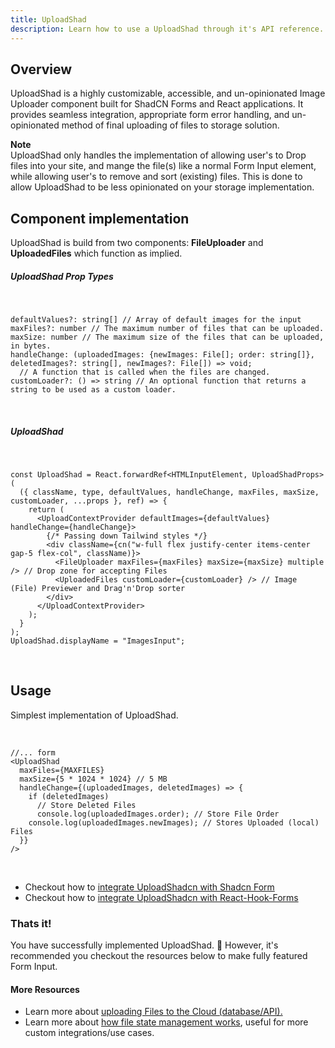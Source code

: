 ```yaml
---
title: UploadShad
description: Learn how to use a UploadShad through it's API reference.
---
```


## Overview

UploadShad is a highly customizable, accessible, and un-opinionated Image Uploader component built for ShadCN Forms and React applications. It provides seamless integration, appropriate form error handling, and un-opinionated method of final uploading of files to storage solution.

**Note**  
UploadShad only handles the implementation of allowing user's to Drop files into your site, and mange the file(s) like a normal Form Input element, while allowing user's to remove and sort (existing) files. This is done to allow UploadShad to be less opinionated on your storage implementation.

## Component implementation

UploadShad is build from two components: **FileUploader** and **UploadedFiles** which function as implied.

##### UploadShad Prop Types

<br />

```tsx
defaultValues?: string[] // Array of default images for the input
maxFiles?: number // The maximum number of files that can be uploaded.
maxSize: number // The maximum size of the files that can be uploaded, in bytes.
handleChange: (uploadedImages: {newImages: File[]; order: string[]}, deletedImages?: string[], newImages?: File[]) => void;
  // A function that is called when the files are changed.
customLoader?: () => string // An optional function that returns a string to be used as a custom loader.
```

<br />

##### UploadShad

<br />

```tsx
const UploadShad = React.forwardRef<HTMLInputElement, UploadShadProps>(
  ({ className, type, defaultValues, handleChange, maxFiles, maxSize, customLoader, ...props }, ref) => {
    return (
      <UploadContextProvider defaultImages={defaultValues} handleChange={handleChange}>
        {/* Passing down Tailwind styles */}
        <div className={cn("w-full flex justify-center items-center gap-5 flex-col", className)}>
          <FileUploader maxFiles={maxFiles} maxSize={maxSize} multiple /> // Drop zone for accepting Files
          <UploadedFiles customLoader={customLoader} /> // Image (File) Previewer and Drag'n'Drop sorter
        </div>
      </UploadContextProvider>
    );
  }
);
UploadShad.displayName = "ImagesInput";
```

<br />

## Usage

Simplest implementation of UploadShad.

<br />

```tsx
//... form
<UploadShad
  maxFiles={MAXFILES}
  maxSize={5 * 1024 * 1024} // 5 MB
  handleChange={(uploadedImages, deletedImages) => {
    if (deletedImages)
      // Store Deleted Files
      console.log(uploadedImages.order); // Store File Order
    console.log(uploadedImages.newImages); // Stores Uploaded (local) Files
  }}
/>
```

<br />

- Checkout how to [integrate UploadShadcn with Shadcn Form](/integrations/shadcn-forms)
- Checkout how to [integrate UploadShadcn with React-Hook-Forms](/integrations/react-hook-forms)

### Thats it!

You have successfully implemented UploadShad. 🎉
However, it's recommended you checkout the resources below to make fully featured Form Input.

#### More Resources

- Learn more about [uploading Files to the Cloud (database/API).](/)
- Learn more about [how file state management works](/file-state-management), useful for more custom integrations/use cases.
